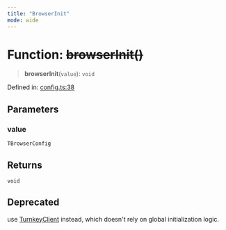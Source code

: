 ```yaml
---
title: "BrowserInit"
mode: wide
---
```

  
# Function: ~~browserInit()~~

> **browserInit**(`value`): `void`

Defined in: [config.ts:38](https://github.com/tkhq/sdk/blob/main/packages/http/src/config.ts#L38)

## Parameters

### value

`TBrowserConfig`

## Returns

`void`

## Deprecated

use [TurnkeyClient](../../TurnkeyClient/readme) instead, which doesn't rely on global initialization logic.
